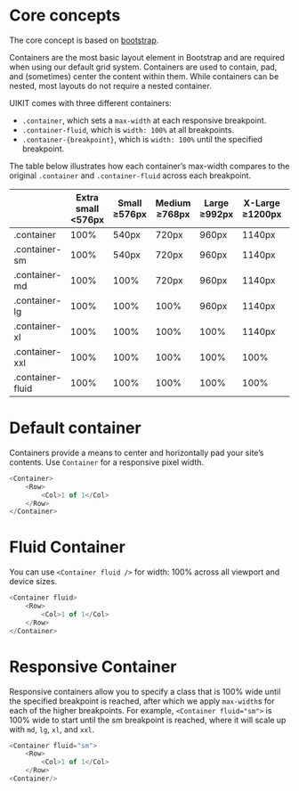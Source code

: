 
<Meta title="Layout/Container" />

<style>{`
`}</style>

# Core concepts

The core concept is based on [bootstrap](https://getbootstrap.com/docs/5.1/layout/containers/).

Containers are the most basic layout element in Bootstrap and are required when using our default grid system. Containers are used to contain, pad, and (sometimes) center the content within them. While containers can be nested, most layouts do not require a nested container.

UIKIT comes with three different containers:

-   `.container`, which sets a `max-width` at each responsive breakpoint.
-   `.container-fluid`, which is `width: 100%` at all breakpoints.
-   `.container-{breakpoint}`, which is `width: 100%` until the specified breakpoint.

The table below illustrates how each container’s max-width compares to the original `.container` and `.container-fluid` across each breakpoint.

|                  | Extra small <576px | Small ≥576px | Medium ≥768px | Large ≥992px | X-Large ≥1200px | XX-Large ≥1400px |
| ---------------- | ------------------ | ------------ | ------------- | ------------ | --------------- | ---------------- |
| .container       | 100%               | 540px        | 720px         | 960px        | 1140px          | 1320px           |
| .container-sm    | 100%               | 540px        | 720px         | 960px        | 1140px          | 1320px           |
| .container-md    | 100%               | 100%         | 720px         | 960px        | 1140px          | 1320px           |
| .container-lg    | 100%               | 100%         | 100%          | 960px        | 1140px          | 1320px           |
| .container-xl    | 100%               | 100%         | 100%          | 100%         | 1140px          | 1320px           |
| .container-xxl   | 100%               | 100%         | 100%          | 100%         | 100%            | 1320px           |
| .container-fluid | 100%               | 100%         | 100%          | 100%         | 100%            | 100%             |

# Default container

Containers provide a means to center and horizontally pad your site’s contents. Use `Container` for a responsive pixel width.

```javascript
<Container>
    <Row>
        <Col>1 of 1</Col>
    </Row>
</Container>
```

# Fluid Container

You can use `<Container fluid />` for width: 100% across all viewport and device sizes.

```javascript
<Container fluid>
    <Row>
        <Col>1 of 1</Col>
    </Row>
</Container>
```

# Responsive Container

Responsive containers allow you to specify a class that is 100% wide until the specified breakpoint is reached, after which we apply `max-width`s for each of the higher breakpoints. For example, `<Container fluid="sm">` is 100% wide to start until the sm breakpoint is reached, where it will scale up with `md`, `lg`, `xl`, and `xxl`.

```javascript
<Container fluid="sm">
    <Row>
        <Col>1 of 1</Col>
    </Row>
<Container/>
```
